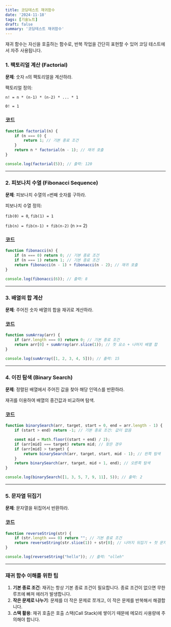 ```yaml
---
title: 코딩테스트 재귀함수
date: '2024-11-18'
tags: [기술노트]
draft: false
summary: '코딩테스트 재귀함수'
---
```


재귀 함수는 자신을 호출하는 함수로, 반복 작업을 간단히 표현할 수 있어 코딩 테스트에서 자주 사용됩니다. 

### 1. 팩토리얼 계산 (Factorial)

**문제**: 숫자 `n`의 팩토리얼을 계산하라.

팩토리얼 정의:

`n! = n * (n-1) * (n-2) * ... * 1`

`0! = 1`

### 코드

```jsx
function factorial(n) {
    if (n === 0) {
        return 1; // 기본 종료 조건
    }
    return n * factorial(n - 1); // 재귀 호출
}

console.log(factorial(5)); // 출력: 120

```

---

### 2. 피보나치 수열 (Fibonacci Sequence)

**문제**: 피보나치 수열의 `n`번째 숫자를 구하라.

피보나치 수열 정의:

`fib(0) = 0`, `fib(1) = 1`

`fib(n) = fib(n-1) + fib(n-2)` (n >= 2)

### 코드

```jsx
function fibonacci(n) {
    if (n === 0) return 0; // 기본 종료 조건
    if (n === 1) return 1; // 기본 종료 조건
    return fibonacci(n - 1) + fibonacci(n - 2); // 재귀 호출
}

console.log(fibonacci(6)); // 출력: 8

```

---

### 3. 배열의 합 계산

**문제**: 주어진 숫자 배열의 합을 재귀로 계산하라.

### 코드

```jsx
function sumArray(arr) {
    if (arr.length === 0) return 0; // 기본 종료 조건
    return arr[0] + sumArray(arr.slice(1)); // 첫 요소 + 나머지 배열 합
}

console.log(sumArray([1, 2, 3, 4, 5])); // 출력: 15

```

---

### 4. 이진 탐색 (Binary Search)

**문제**: 정렬된 배열에서 주어진 값을 찾아 해당 인덱스를 반환하라.

재귀를 이용하여 배열의 중간값과 비교하며 탐색.

### 코드

```jsx
function binarySearch(arr, target, start = 0, end = arr.length - 1) {
    if (start > end) return -1; // 기본 종료 조건: 값이 없음

    const mid = Math.floor((start + end) / 2);
    if (arr[mid] === target) return mid; // 찾은 경우
    if (arr[mid] > target) {
        return binarySearch(arr, target, start, mid - 1); // 왼쪽 탐색
    }
    return binarySearch(arr, target, mid + 1, end); // 오른쪽 탐색
}

console.log(binarySearch([1, 3, 5, 7, 9, 11], 5)); // 출력: 2

```

---

### 5. 문자열 뒤집기

**문제**: 문자열을 뒤집어서 반환하라.

### 코드

```jsx
function reverseString(str) {
    if (str.length === 0) return ""; // 기본 종료 조건
    return reverseString(str.slice(1)) + str[0]; // 나머지 뒤집기 + 첫 문자
}

console.log(reverseString("hello")); // 출력: "olleh"

```

---

### 재귀 함수 이해를 위한 팁

1. **기본 종료 조건**: 재귀는 항상 기본 종료 조건이 필요합니다. 종료 조건이 없으면 무한 루프에 빠져 에러가 발생합니다.
2. **작은 문제로 나누기**: 문제를 더 작은 문제로 쪼개고, 이 작은 문제를 반복해서 해결합니다.
3. **스택 활용**: 재귀 호출은 호출 스택(Call Stack)에 쌓이기 때문에 메모리 사용량에 주의해야 합니다.
